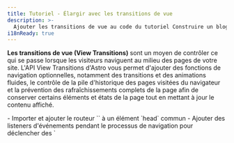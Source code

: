 ```yaml
---
title: Tutoriel - Élargir avec les transitions de vue
description: >-
  Ajouter les transitions de vue au code du tutoriel Construire un blog.
i18nReady: true
---
```



**Les transitions de vue (View Transitions)** sont un moyen de contrôler ce qui se passe lorsque les visiteurs naviguent au milieu des pages de votre site. L'API View Transitions d'Astro vous permet d'ajouter des fonctions de navigation optionnelles, notamment des transitions et des animations fluides, le contrôle de la pile d'historique des pages visitées du navigateur et la prévention des rafraîchissements complets de la page afin de conserver certains éléments et états de la page tout en mettant à jour le contenu affiché.

<PreCheck>
  - Importer et ajouter le routeur `<ViewTransitions />` à un élément `head` commun
  - Ajouter des listeners d'événements pendant le processus de navigation pour déclencher des `<script>` lorsque c'est nécessaire
  - Ajouter des animations de transition de page en utilisant des directives de transition
  - Désactiver le routage côté client pour un lien de page individuel
</PreCheck>

## Conditions préalables

Vous aurez besoin **d'un projet Astro existant avec une mise en page de base commune ou un composant `<Head />`**.

Ce tutoriel utilise le [projet fini du tutoriel Construire un blog](https://github.com/withastro/blog-tutorial-demo) pour démontrer l'ajout de transitions de vue (routage côté client) à un projet Astro existant. Vous pouvez forker et utiliser cette base de code localement, ou compléter le tutoriel dans le navigateur en [éditant le code du tutoriel du blog dans StackBlitz](https://stackblitz.com/github/withastro/blog-tutorial-demo/tree/complete?file=src%2Fpages%2Findex.astro).

Vous pouvez suivre ces étapes avec votre propre projet Astro, mais vous devrez adapter les instructions à votre base de code.

Nous vous recommandons d'utiliser d'abord notre exemple de projet pour compléter ce court tutoriel. Ensuite, vous pourrez utiliser ce que vous avez appris pour créer des transitions de vue dans votre propre projet.

## Construire un blog sur des tutoriels de code

Dans le [Tutoriel d'introduction à la création d'un blog](/fr/tutorial/0-introduction/), vous avez découvert le [routage intégré basé sur les fichiers](/fr/core-concepts/routing/#routes-statiques) d'Astro : tout fichier `.astro`, `.md`, ou `.mdx` situé dans le dossier `src/pages/` devient automatiquement une nouvelle page de votre site.

Pour naviguer entre ces pages, vous avez utilisé l'élément HTML standard `<a>`. Par exemple, pour créer un lien vers votre page "À propos", vous avez ajouté `<a href="/about/">About</a>` à l'en-tête de votre page. Lorsqu'un visiteur de votre site clique sur ce lien, le navigateur se rafraîchit et charge une nouvelle page avec un contenu entièrement nouveau.

## Navigation pleine page vs routage côté client (mode SPA)

Lorsqu'un navigateur actualise et charge une nouvelle page, il n'y a pas de continuité entre l'ancienne et la nouvelle page. Lors du routage côté client, une nouvelle page est affichée sans qu'il soit nécessaire de rafraîchir le navigateur.

Le routage côté client est une caractéristique des sites d'application à page unique (SPA), où l'ensemble du site ou de l'application est une "page" de JavaScript dont le contenu est mis à jour en fonction de l'interaction avec le visiteur.

Comme chaque nouvelle page ne nécessite pas un rafraîchissement complet du navigateur, le routage côté client vous permet de contrôler les transitions entre les pages de plusieurs façons. **Les éléments persistants**, tels que l'en-tête d'une page commune, n'ont pas besoin d'être entièrement re-rendus à l'écran. La transition d'une page à l'autre peut sembler beaucoup plus fluide. De plus, l'état peut être préservé, ce qui vous permet de transférer des valeurs d'une page à l'autre, ou même de continuer à diffuser une vidéo pendant que vos visiteurs naviguent au sein des pages !

Il arrive que vous souhaitiez ou ayez besoin d'un rafraîchissement complet du navigateur. Par exemple, lorsqu'un lien amène un visiteur à un document `.pdf`, vous aurez besoin que le navigateur charge cette nouvelle page à partir du serveur. Même si les transitions de vue sont activées dans votre projet Astro, vous pourrez spécifier comment le navigateur doit naviguer par défaut et par lien, et même renoncer complètement au routage côté client.

Pour en savoir plus sur les [transitions de vue d'Astro](/fr/guides/view-transitions/), consultez notre guide, ou plongez dans les instructions ci-dessous pour étendre le blog avec les transitions de vue.

  <Box icon="question-mark">
### Testez vos connaissances

1. Ajout de transitions de vue à mon site Astro...

    <MultipleChoice>
      <Option>
        Nécessite plus de 2 lignes de code pour la mise en œuvre par défaut sur l'ensemble du site.
      </Option>
      <Option isCorrect>
        Modifie le type de navigation par défaut sur une page qui contient le routeur `<ViewTransitions />` dans son `<head>`.
      </Option>
      <Option>
        Ne propose pas de fonctionnalités d'accessibilité normalement fournies par le navigateur, telles que le suivi des routes et le respect du principe de `prefers-reduced-motion`.
      </Option>
    </MultipleChoice>

2. Qu'est-ce qui n'est **pas** un avantage des transitions de vue d'Astro ?

    <MultipleChoice>
      <Option isCorrect>
        Envoi de JavaScript supplémentaire au navigateur pour le routage côté client
      </Option>
      <Option>
        La possibilité de conserver des éléments et des composants individuels lorsqu'un visiteur se rend sur une nouvelle page
      </Option>
      <Option>
        Contrôler le type de navigation à utiliser pour chaque lien
      </Option>
    </MultipleChoice>

3. La vue transitant par le routeur...
    <MultipleChoice>
      <Option>
        Nécessite l'utilisation d'un framework UI tel que React
      </Option>
      <Option>
        N'est pas prêt pour les sites de production
      </Option>
      <Option isCorrect>
        Inclut un fonctionnement de secours pour les navigateurs qui ne prennent pas encore totalement en charge les transitions d'affichage.
      </Option>
    </MultipleChoice>

</Box>

## Ajouter des transitions de vue au tutoriel sur les blogs

Les étapes ci-dessous vous montrent comment enrichir le produit final du tutoriel Construire un blog en ajoutant un routage côté client pour améliorer les transitions entre les pages.

### Mise à jour des dépendances

1. Mettez à jour la dernière version d'Astro, et mettez à jour toutes les intégrations vers leurs dernières versions en exécutant les commandes suivantes dans votre terminal :
    
    <PackageManagerTabs>
      <Fragment slot="npm">
        ```shell
        # Upgrade to Astro v4.x
        npm install astro@latest
    
        # Exemple: mettre à jour le tutoriel du blog intégration de Preact
        npm install @astrojs/preact@latest
        ```
      </Fragment>
      <Fragment slot="pnpm">
        ```shell
        # Mise à niveau vers Astro v4.x
        pnpm add astro@latest
    
        # Exemple: mettre à jour le tutoriel du blog intégration de Preact
        pnpm add @astrojs/preact@latest
        ```
      </Fragment>
      <Fragment slot="yarn">
        ```shell
        # Mise à niveau vers Astro v4.x
        yarn add astro@latest
    
        # Exemple: mettre à jour le tutoriel du blog intégration de Preact
        yarn add @astrojs/preact@latest
        ```
      </Fragment>
    </PackageManagerTabs>
    
    :::tip
    Si vous utilisez votre propre projet, veillez à mettre à jour toutes les dépendances que vous avez installées. L'exemple de code du tutoriel sur les blogs n'utilise que l'intégration Preact.
    :::

### Ajouter le routeur `<ViewTransitions />`.

2. Importez et ajoutez le composant `<ViewTransitions />` dans le `<head>` de votre mise en page.

    Dans l'exemple du tutoriel Blog, l'élément `<head>` se trouve dans `src/layouts/BaseLayout.astro`. Le routeur `ViewTransitions` doit d'abord être importé dans le frontmatter du composant. Ensuite, ajoutez le composant de routage à l'intérieur de l'élément `<head>`.
    
    ```astro title="src/layouts/BaseLayout.astro" ins={2,15}
    ---
    import { ViewTransitions } from "astro:transitions";
    import Header from "../components/Header.astro";
    import Footer from "../components/Footer.astro";
    import "../styles/global.css";
    const { pageTitle } = Astro.props;
    ---
    <html lang="fr">
      <head>
        <meta charset="utf-8" />
        <link rel="icon" type="image/svg+xml" href="/favicon.svg" />
        <meta name="viewport" content="width=device-width" />
        <meta name="generator" content={Astro.generator} />
        <title>{pageTitle}</title>
        <ViewTransitions />
      </head>
      <body>
        <Header />
        <h1>{pageTitle}</h1>
        <slot />
        <Footer />
        <script>
          import "../scripts/menu.js";
        </script>
      </body>
    </html>
    ```

    Aucune autre configuration n'est nécessaire pour activer la navigation par défaut côté client d'Astro ! Astro créera des animations de page par défaut basées sur les similitudes entre l'ancienne et la nouvelle page, et fournira également un comportement de repli pour les navigateurs non pris en charge.

3. Naviguer au fil des pages dans l'aperçu de votre site.

    Affichez l'aperçu de votre site **sur un grand écran, par exemple en mode bureau**. Lorsque vous passez d'une page à l'autre sur votre site, vous remarquez que le contenu de l'ancienne page s'efface au fur et à mesure que le contenu de la nouvelle page s'affiche. Utilisez le [guide des transitions d'affichage](/fr/guides/view-transitions/) pour ajouter un comportement personnalisé si vous n'êtes pas satisfait des valeurs par défaut.
  
    Affichez l'aperçu de votre site **à une taille d'écran plus petite**, et essayez d'utiliser le menu hamburger pour naviguer entre les pages. Remarquez que votre menu ne fonctionnera plus après le chargement de la première page.

### Mise à jour des scripts

Avec les transitions de vue, certains scripts peuvent ne plus se réexécuter après la navigation dans la page, comme c'est le cas lors de l'actualisation complète du navigateur. Il existe plusieurs [événements au cours du routage côté client que vous pouvez écouter](/fr/guides/view-transitions/#lifecycle-events), et déclencher des événements lorsqu'ils se produisent. Les scripts de votre projet devront maintenant s'accrocher à deux événements pour s'exécuter au bon moment pendant la navigation dans la page : [`astro:page-load`](/fr/guides/view-transitions/#astropage-load) et [`astro:after-swap`](/fr/guides/view-transitions/#astroafter-swap).

4. Rendre le script contrôlant le composant de menu mobile `<Hamburger />` disponible après avoir navigué vers une nouvelle page.

     Pour rendre votre menu mobile interactif après avoir navigué vers une nouvelle page, ajoutez le code suivant qui écoute l'événement `astro:page-load` qui s'exécute à la fin de la navigation sur la page, et en réponse, exécute le script existant pour faire fonctionner le menu hamburger lorsqu'on clique dessus :
    
    ```js title="src/scripts/menu.js" ins={1,5}
    document.addEventListener('astro:page-load', () => {
      document.querySelector('.hamburger').addEventListener('click', () => {
        document.querySelector('.nav-links').classList.toggle('expanded');
      });
    });
    ```

5. Rendre le script contrôlant le changement de thème disponible après la navigation de la page.

    Le `<script>` qui contrôle le basculement du thème clair/foncé est situé dans le composant `<ThemeIcon />`. Pour que le basculement de thème continue à fonctionner sur chaque page, supprimez l'attribut `is:inline` du script et ajoutez le même écouteur d'événement que dans l'exemple précédent afin que l'événement `astro:page-load` puisse déclencher votre fonction existante.

    Mettez à jour la balise script existante pour que votre fonction s'exécute en réponse à l'événement `astro:page-load`, rendant ainsi votre thème interactif une fois que la nouvelle page est entièrement chargée et visible par l'utilisateur :
    
    ```astro title="src/components/ThemeIcon.astro" ins={8,38} del="is:inline"
    ---
    ---
    <button id="themeToggle"> /* ... */ </button>
    
    <style> /* ... */ </style>
    
    <script is:inline>
      document.addEventListener('astro:page-load', () => {
        const theme = (() => {
          if (typeof localStorage !== "undefined" && localStorage.getItem("theme")) {
          return localStorage.getItem("theme");
        }
          if (window.matchMedia("(prefers-color-scheme: dark)").matches) {
          return "dark";
        }
          return "light";
        })();
        
          if (theme === "light") {
          document.documentElement.classList.remove("dark");
        } else {
          document.documentElement.classList.add("dark");
        }
        
          window.localStorage.setItem("theme", theme);
        
          const handleToggleClick = () => {
          const element = document.documentElement;
          element.classList.toggle("dark");
        
          const isDark = element.classList.contains("dark");
          localStorage.setItem("theme", isDark ? "dark" : "light");
        };
    
        document
          .getElementById("themeToggle")
          .addEventListener("click", handleToggleClick);
      });
    </script>
    ```
    Désormais, le changement de thème est interactif sur chaque page lorsque l'on utilise le routeur `<ViewTransitions />`, une fois que la page a fini de se charger.

6. Vérifier la présence d'un thème précédent pour éviter le clignotement en mode sombre.

    Le changement de thème fonctionne sur chaque page, mais son script est chargé à la fin du processus de navigation, **après le chargement complet de la nouvelle page dans le navigateur**. Il peut y avoir un flash de la version à thème léger du site avant que le script de basculement de thème ne s'exécute et ne vérifie quel thème il doit utiliser sur la page.
  
    Pour vérifier et, si nécessaire, définir le mode sombre plus tôt dans le processus de navigation, créez une fonction qui s'exécutera en réponse à l'événement `astro:after-swap`. La fonction suivante, qui vérifie le `localStorage` du navigateur pour le thème sombre, sera exécutée **immédiatement après que la nouvelle page soit remplacée par l'ancienne**, avant que les éléments du DOM ne soient peints à l'écran.
  
    Ajoutez ce nouveau script au composant `<ThemeIcon />`, en plus du script qui contrôle le basculement du thème.
    
    ```astro title="src/components/ThemeIcon.astro" ins={3-9}
    <script> ... <script>
    
    <script>
      document.addEventListener('astro:after-swap', () => {
      localStorage.theme === 'dark'
        ? document.documentElement.classList.add("dark")
        : document.documentElement.classList.add("light");
    });
    </script>
    ```

    Désormais, chaque changement de page **qui utilise le routeur `<ViewTransitions />` pour la navigation côté client** (et donc l'accès à l'événement `astro:after-swap`) sera en mesure de détecter `theme : dark` à partir du `localStorage` du navigateur et de mettre à jour la page actuelle en conséquence avant que la page ne soit rendue pour l'observateur.
    
    <Box icon="question-mark">
      ### Testez vos connaissances
      
      Quel est l'ordre correct des événements après qu'un visiteur a cliqué sur un lien pour accéder à une nouvelle page lors de la navigation côté client ?

          <MultipleChoice>
            <Option>
              1. `astro:after-swap`
              2. `astro:page-load`
              3. la nouvelle page est visible
            </Option>
            <Option isCorrect>
              1. `astro:after-swap`
              2. la nouvelle page est visible
              3. `astro:page-load`
            </Option>
            <Option>
              1. `astro:page-load`
              2. la nouvelle page est visible
              3. `astro:after-swap`
            </Option>
          </MultipleChoice>


      </Box>

### Personnaliser les animations de transition

7. Remplacer l'animation `fade` par défaut par une animation `slide` pour le titre de la page.

    Lorsque les transitions d'affichage sont activées, vous disposez actuellement d'un petit fondu entrant et sortant pour toutes les animations de transition de page. Astro fournit également une animation intégrée de type `slide`. Pour changer le type d'animation pour un seul élément, ajoutez la directive `transition:animate=""`.

    Par exemple, pour faire glisser les titres de la page au lieu de les faire apparaître en fondu, ajoutez `transition:animate="slide"` à l'élément `<h1>` de la BaseLayout :
    
    ```astro title="src/layouts/BaseLayout.astro" ins='transition:animate="slide"'
    ---
    import Header from "../components/Header.astro";
    import Footer from "../components/Footer.astro";
    import "../styles/global.css";
    import { ViewTransitions } from "astro:transitions";
    const { pageTitle } = Astro.props;
    ---
    
    <html lang="fr">
    <head>
      <meta charset="utf-8" />
      <link rel="icon" type="image/svg+xml" href="/favicon.svg" />
      <meta name="viewport" content="width=device-width" />
      <meta name="generator" content={Astro.generator} />
      <title>{pageTitle}</title>
      <ViewTransitions />
    </head>
      <body>
        <Header />
        <h1 transition:animate="slide">{pageTitle}</h1>
        <slot />
        <Footer />
        <script>
          import "../scripts/menu.js";
        </script>
      </body>
    </html>
    ```

    Dans l'aperçu de votre navigateur, vous verrez maintenant les titres de la page glisser sur l'écran, tandis que d'autres éléments tels que le corps du texte continuent à s'effacer.
    
    <Box icon="puzzle-piece">
      ### Essayez-le vous-même - Faites glisser les liens de navigation à l'intérieur

      Ajoutez une directive d'animation pour que le `<div>` dans `Navigation.Astro` contenant tous les liens d'en-tête glisse dans la page de navigation, en suivant les [mêmes étapes que ci-dessus](#personnaliser-les-animations-de-transition).
    
      <details>
        <summary>Montrez-moi le code.</summary>
        ```astro title="src/components/Navigation.astro" ins='transition:animate="slide"'
        ---
        ---
        <div transition:animate="slide" class="nav-links">
          <a href="/">Home</a>
          <a href="/about/">About</a>
          <a href="/blog/">Blog</a>
          <a href="/tags/">Tags</a>
        </div>
        ```
      </details>
    </Box>

    Vérifiez l'aperçu de votre navigateur et vous constaterez que le titre de la page et les liens de l'en-tête sont désormais insérés dans chaque page de navigation.

8. Ajoutez un fondu plus long aux descriptions de vos articles de blog.

    Vous pouvez également personnaliser les animations intégrées d'Astro en les important, puis en fournissant les propriétés d'animation CSS.

    Par exemple, pour que la description s'estompe lentement lorsque vous naviguez vers un article de blog, importez l'animation `fade` dans votre mise en page pour les articles de blog Markdown. Ensuite, ajoutez la directive de transition pour le `fade` d'Astro avec une durée de `2s` :
    
    ```astro title="src/layouts/MarkdownPostLayout.astro" ins={3} ins="transition:animate={fade({ duration: '2s' })}"
    ---
    import BaseLayout from "./BaseLayout.astro";
    import { fade } from "astro:transitions";
    const { frontmatter } = Astro.props;
    ---
    
    <BaseLayout pageTitle={frontmatter.title}>
      <p>{frontmatter.pubDate.slice(0, 10)}</p>
      <p transition:animate={fade({ duration: '2s' })} ><em>{frontmatter.description}</em></p>
      <p>Écrit par : {frontmatter.author}</p>
      <img src={frontmatter.image.url} width="300" alt={frontmatter.image.alt} />
      <slot />
    </BaseLayout>
    ```
    Naviguez vers n'importe quel article de blog dans l'aperçu de votre navigateur, et vous verrez que la description s'affiche en fondu plus lentement que le reste du texte.
    
    <ReadMore>En savoir plus sur les différentes [directives de transition](/fr/guides/view-transitions/#transition-directives) et [personnalisation des animations](/fr/guides/view-transitions/#customizing-animations).</ReadMore>

### Forcer le rechargement complet du navigateur pour certains liens

9. Empêcher le routage côté client et demander au navigateur de se recharger lorsqu'il navigue vers votre page "About".

    Il peut arriver que vous souhaitiez que le navigateur soit entièrement rechargé lorsque les visiteurs cliquent sur un certain lien. Par exemple, vous pouvez créer un lien vers une page qui n'utilise pas le routeur `<ViewTransitions />`, ou vers un fichier directement, comme un `.pdf`.

    Pour que votre navigateur se rafraîchisse à chaque fois que vous cliquez sur le lien de navigation pour aller à votre page "About", ajoutez l'attribut `data-astro-reload` à la balise `<a>` de votre composant `<Navigation />`. Cela remplacera entièrement le routeur `<ViewTransitions />`, et toutes les animations de transition de vue, pour ce seul lien.
    
    ```astro title="src/components/Navigation.astro" ins='data-astro-reload'
    ---
    ---
    <div transition:animate="slide" class="nav-links">
      <a href="/">Home</a>
      <a href="/about/" data-astro-reload>About</a>
      <a href="/blog/">Blog</a>
      <a href="/tags/">Tags</a>
    </div>
    ```

    Désormais, lorsque vous cliquez sur le lien de navigation vers votre page "About", aucune animation ne se produira. Les liens et le titre de la page ne glisseront pas et le contenu de la page ne s'affichera pas en fondu lorsque vous naviguerez vers votre page À propos **en utilisant ce lien**.

10. Ajoutez un lien vers votre page "About" à partir de votre nom d'auteur dans votre mise en page Markdown pour les articles de blog.
    
    `data-astro-reload` ne déclenche un rafraîchissement complet du navigateur que lorsque l'on accède à une nouvelle page **à partir du lien auquel il a été ajouté**. Il ne contrôle pas tous les cas où l'on navigue vers votre page "About".

  Dans votre composant `<MarkdownPostLayout />`, ajoutez un lien vers votre page "About" sur votre nom d'auteur :
    
    ```astro title="src/layouts/MarkdownPostLayout.astro" ins='<a href="/about/">' ins="</a>"
    ---
    import BaseLayout from "./BaseLayout.astro";
    import { fade } from "astro:transitions";
    const { frontmatter } = Astro.props;
    ---
    
    <BaseLayout pageTitle={frontmatter.title}>
      <p>{frontmatter.pubDate.slice(0, 10)}</p>
      <p transition:animate={fade({ duration: '2s' })} ><em>{frontmatter.description}</em></p>
      <p>Écrit par : <a href="/about/">{frontmatter.author}</a></p>
      <img src={frontmatter.image.url} width="300" alt={frontmatter.image.alt} />
      <slot />
    </BaseLayout>
    ```

    Si vous visitez un article de blog dans l'aperçu de votre navigateur et que vous cliquez sur le nom de l'auteur pour accéder à la page "About", à quoi ressemble la navigation dans la page ?
    
    <p>
      Lorsqu'un visiteur clique sur un lien vers la page "About" à partir d'un article de blog, le titre de la page et les liens de navigation de l'en-tête <Spoiler>glissent à travers l'écran</Spoiler> parce que <Spoiler>l'attribut `data-astro-reload` n'est pas défini sur ces liens.</Spoiler>.
    </p>

Il y a encore beaucoup de choses à explorer ! Consultez notre [guide complet des transitions de vue](/fr/guides/view-transitions/) pour découvrir d'autres choses que vous pouvez faire avec les transitions de vue.

Pour l'exemple complet du tutoriel du blog utilisant les transitions de vue, voir la [branche View Transitions](https://github.com/withastro/blog-tutorial-demo/tree/view-transitions) du répertoire du tutoriel.
